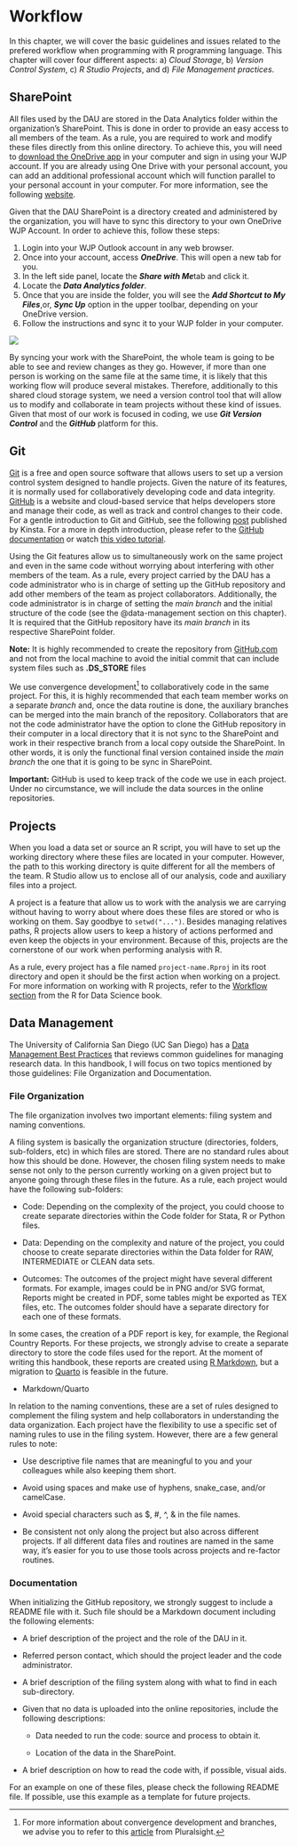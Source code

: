 # Workflow

In this chapter, we will cover the basic guidelines and issues related to the prefered workflow when programming with R programming language. This chapter will cover four different aspects: a) *Cloud Storage*, b) *Version Control System*, c) *R Studio Projects*, and d) *File Management practices*.

## SharePoint

All files used by the DAU are stored in the Data Analytics folder within the organization's SharePoint. This is done in order to provide an easy access to all members of the team. As a rule, you are required to work and modify these files directly from this online directory. To achieve this, you will need to [download the OneDrive app](https://www.microsoft.com/en-us/microsoft-365/onedrive/download) in your computer and sign in using your WJP account. If you are already using One Drive with your personal account, you can add an additional professional account which will function parallel to your personal account in your computer. For more information, see the following [website](https://support.microsoft.com/en-us/office/how-to-add-an-account-in-onedrive-31b59063-5a94-4847-b846-c13b9e7635e2).

Given that the DAU SharePoint is a directory created and administered by the organization, you will have to sync this directory to your own OneDrive WJP Account. In order to achieve this, follow these steps:

1.  Login into your WJP Outlook account in any web browser.
2.  Once into your account, access ***OneDrive***. This will open a new tab for you.
3.  In the left side panel, locate the ***Share with Me***tab and click it.
4.  Locate the ***Data Analytics folder***.
5.  Once that you are inside the folder, you will see the ***Add Shortcut to My Files***,or, ***Sync Up*** option in the upper toolbar, depending on your OneDrive version.
6.  Follow the instructions and sync it to your WJP folder in your computer.

![](www/SharePoint.png){fig-align="center"}

By syncing your work with the SharePoint, the whole team is going to be able to see and review changes as they go. However, if more than one person is working on the same file at the same time, it is likely that this working flow will produce several mistakes. Therefore, additionally to this shared cloud storage system, we need a version control tool that will allow us to modify and collaborate in team projects without these kind of issues. Given that most of our work is focused in coding, we use ***Git Version Control*** and the ***GitHub*** platform for this.

## Git

[Git](https://git-scm.com/) is a free and open source software that allows users to set up a version control system designed to handle projects. Given the nature of its features, it is normally used for collaboratively developing code and data integrity. [GitHub](https://github.com/) is a website and cloud-based service that helps developers store and manage their code, as well as track and control changes to their code. For a gentle introduction to Git and GitHub, see the following [post](https://kinsta.com/knowledgebase/what-is-github/) published by Kinsta. For a more in depth introduction, please refer to the [GitHub documentation](https://docs.github.com/en) or watch [this video tutorial](https://www.youtube.com/watch?v=RGOj5yH7evk&t=3367s).

Using the Git features allow us to simultaneously work on the same project and even in the same code without worrying about interfering with other members of the team. As a rule, every project carried by the DAU has a code administrator who is in charge of setting up the GitHub repository and add other members of the team as project collaborators. Additionally, the code administrator is in charge of setting the *main branch* and the initial structure of the code (see the @data-management section on this chapter). It is required that the GitHub repository have its *main branch* in its respective SharePoint folder.

**Note:** It is highly recommended to create the repository from [GitHub.com](https://github.com/) and not from the local machine to avoid the initial commit that can include system files such as **.DS_STORE** files

We use convergence development[^workflow-1] to collaboratively code in the same project. For this, it is highly recommended that each team member works on a separate *branch* and, once the data routine is done, the auxiliary branches can be merged into the main branch of the repository. Collaborators that are not the code administrator have the option to clone the GitHub repository in their computer in a local directory that it is not sync to the SharePoint and work in their respective branch from a local copy outside the SharePoint. In other words, it is only the functional final version contained inside the *main branch* the one that it is going to be sync in SharePoint.

[^workflow-1]: For more information about convergence development and branches, we advise you to refer to this [article](https://www.pluralsight.com/blog/software-development/the-definitive-guide-to-forks-and-branches-in-git) from Pluralsight.

**Important:** GitHub is used to keep track of the code we use in each project. Under no circumstance, we will include the data sources in the online repositories.

## Projects

When you load a data set or source an R script, you will have to set up the working directory where these files are located in your computer. However, the path to this working directory is quite different for all the members of the team. R Studio allow us to enclose all of our analysis, code and auxiliary files into a project.

A project is a feature that allow us to work with the analysis we are carrying without having to worry about where does these files are stored or who is working on them. Say goodbye to `setwd("...")`. Besides managing relatives paths, R projects allow users to keep a history of actions performed and even keep the objects in your environment. Because of this, projects are the cornerstone of our work when performing analysis with R.

As a rule, every project has a file named `project-name.Rproj` in its root directory and open it should be the first action when working on a project. For more information on working with R projects, refer to the [Workflow section](https://r4ds.had.co.nz/workflow-projects.html#rstudio-projects) from the R for Data Science book.

## Data Management {#data-management}

The University of California San Diego (UC San Diego) has a [Data Management Best Practices](https://compass.ucsd.edu/data-management) that reviews common guidelines for managing research data. In this handbook, I will focus on two topics mentioned by those guidelines: File Organization and Documentation.

### File Organization

The file organization involves two important elements: filing system and naming conventions.

A filing system is basically the organization structure (directories, folders, sub-folders, etc) in which files are stored. There are no standard rules about how this should be done. However, the chosen filing system needs to make sense not only to the person currently working on a given project but to anyone going through these files in the future. As a rule, each project would have the following sub-folders:

-   Code: Depending on the complexity of the project, you could choose to create separate directories within the Code folder for Stata, R or Python files.

-   Data: Depending on the complexity and nature of the project, you could choose to create separate directories within the Data folder for RAW, INTERMEDIATE or CLEAN data sets.

-   Outcomes: The outcomes of the project might have several different formats. For example, images could be in PNG and/or SVG format, Reports might be created in PDF, some tables might be exported as TEX files, etc. The outcomes folder should have a separate directory for each one of these formats.

In some cases, the creation of a PDF report is key, for example, the Regional Country Reports. For these projects, we strongly advise to create a separate directory to store the code files used for the report. At the moment of writing this handbook, these reports are created using [R Markdown](https://rmarkdown.rstudio.com/), but a migration to [Quarto](https://quarto.org/) is feasible in the future.

-   Markdown/Quarto

In relation to the naming conventions, these are a set of rules designed to complement the filing system and help collaborators in understanding the data organization. Each project have the flexibility to use a specific set of naming rules to use in the filing system. However, there are a few general rules to note:

-   Use descriptive file names that are meaningful to you and your colleagues while also keeping them short.

-   Avoid using spaces and make use of hyphens, snake_case, and/or camelCase.

-   Avoid special characters such as \$, #, \^, & in the file names.

-   Be consistent not only along the project but also across different projects. If all different data files and routines are named in the same way, it's easier for you to use those tools across projects and re-factor routines.

### Documentation

When initializing the GitHub repository, we strongly suggest to include a README file with it. Such file should be a Markdown document including the following elements:

-   A brief description of the project and the role of the DAU in it.

-   Referred person contact, which should the project leader and the code administrator.

-   A brief description of the filing system along with what to find in each sub-directory.

-   Given that no data is uploaded into the online repositories, include the following descriptions:

    -   Data needed to run the code: source and process to obtain it.

    -   Location of the data in the SharePoint.

-   A brief description on how to read the code with, if possible, visual aids.

For an example on one of these files, please check the following README file. If possible, use this example as a template for future projects.
